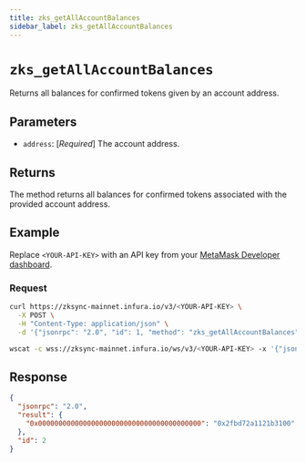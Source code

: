 ```yaml
---
title: zks_getAllAccountBalances
sidebar_label: zks_getAllAccountBalances
---
```



# `zks_getAllAccountBalances`

Returns all balances for confirmed tokens given by an account address.

## Parameters

- `address`: [_Required_] The account address.

## Returns

The method returns all balances for confirmed tokens associated with the provided account address.

## Example

Replace `<YOUR-API-KEY>` with an API key from your [MetaMask Developer dashboard](https://developer.metamask.io/).

### Request

<Tabs>
  <TabItem value="curl">

  ```bash
  curl https://zksync-mainnet.infura.io/v3/<YOUR-API-KEY> \
    -X POST \
    -H "Content-Type: application/json" \
    -d '{"jsonrpc": "2.0", "id": 1, "method": "zks_getAllAccountBalances", "params": [ "0x98E9D288743839e96A8005a6B51C770Bbf7788C0" ]}'
  ```

  </TabItem>
  <TabItem value="WSS">

```bash
wscat -c wss://zksync-mainnet.infura.io/ws/v3/<YOUR-API-KEY> -x '{"jsonrpc": "2.0", "id": 1, "method": "zks_getAllAccountBalances", "params": [ "0x98E9D288743839e96A8005a6B51C770Bbf7788C0" ]}'
```

  </TabItem>
</Tabs>

## Response

<Tabs>
  <TabItem value="JSON">

  ```json
  {
    "jsonrpc": "2.0",
    "result": {
      "0x0000000000000000000000000000000000000000": "0x2fbd72a1121b3100"
    },
    "id": 2
  }
  ```

  </TabItem>
</Tabs>